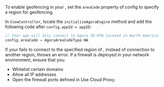 
To enable geofencing in your <Vpl k="CLIENT" />, set the `areaCode` property of config to specify a region for geofencing.

In `ViewController`, locate the `initializeAgoraEngine` method and add the following code after `config.appId = appID`:

```swift
// Your app will only connect to Agora SD-RTN located in North America.
config.areaCode = AgoraAreaCodeType.NA
```

If your <Vpl k="CLIENT" /> fails to connect to the specified region of <Vg k="AGORA_BACKEND" />, instead of connection to another <Vg k="AGORA_BACKEND" /> region, <Vpd k="SDK" /> throws an error. If a firewall is deployed in your network environment, ensure that you:

* Whitelist certain domains
* Allow all IP addresses
* Open the firewall ports defined in <Link to= "{{global.AGORA_DOCS_URL}}/{{platform.NAME}}/cloudproxy_native">Use Cloud Proxy</Link>.
